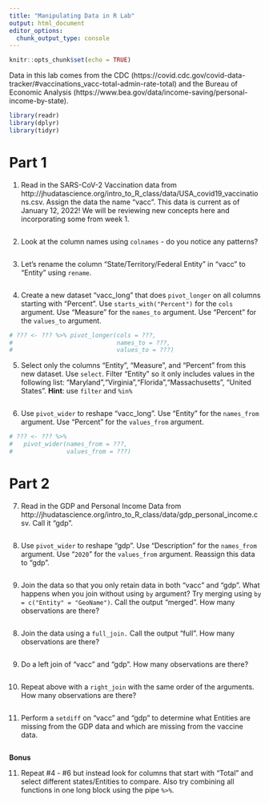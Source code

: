 ```yaml
---
title: "Manipulating Data in R Lab"
output: html_document
editor_options: 
  chunk_output_type: console
---
```


```r
knitr::opts_chunk$set(echo = TRUE)
```

Data in this lab comes from the CDC (https://covid.cdc.gov/covid-data-tracker/#vaccinations_vacc-total-admin-rate-total) and the Bureau of Economic Analysis (https://www.bea.gov/data/income-saving/personal-income-by-state).

```r
library(readr)
library(dplyr)
library(tidyr)
```

# Part 1

1. Read in the SARS-CoV-2 Vaccination data from http://jhudatascience.org/intro_to_R_class/data/USA_covid19_vaccinations.csv. Assign the data the name "vacc". This data is current as of January 12, 2022! We will be reviewing new concepts here and incorporating some from week 1.

```r

```

2. Look at the column names using `colnames` - do you notice any patterns?

```r

```

3. Let's rename the column "State/Territory/Federal Entity" in "vacc" to "Entity" using `rename`.

```r

```

4. Create a new dataset "vacc_long" that does `pivot_longer` on all columns starting with "Percent". Use `starts_with("Percent")` for the `cols` argument. Use "Measure" for the `names_to` argument. Use "Percent" for the `values_to` argument.

```r
# ??? <- ??? %>% pivot_longer(cols = ???,
#                             names_to = ???,
#                             values_to = ???)

```

5. Select only the columns "Entity", "Measure", and "Percent" from this new dataset. Use `select`. Filter "Entity" so it only includes values in the following list: "Maryland","Virginia","Florida","Massachusetts", "United States". **Hint**: use `filter` and `%in%`

```r

```

6. Use `pivot_wider` to reshape "vacc_long". Use "Entity" for the `names_from` argument. Use "Percent" for the `values_from` argument.

```r
# ??? <- ??? %>% 
#   pivot_wider(names_from = ???,
#               values_from = ???)

```

# Part 2

7. Read in the GDP and Personal Income Data from http://jhudatascience.org/intro_to_R_class/data/gdp_personal_income.csv. Call it "gdp". 

```r

```

8. Use `pivot_wider` to reshape "gdp". Use "Description" for the `names_from` argument. Use "`2020`" for the `values_from` argument. Reassign this data to "gdp".

```r

```

9. Join the data so that you only retain data in both "vacc" and "gdp". What happens when you join without using `by` argument? Try merging using `by = c("Entity" = "GeoName")`. Call the output "merged". How many observations are there?

```r

```

8. Join the data using a `full_join.` Call the output "full". How many observations are there?

```r

```

9. Do a left join of "vacc" and "gdp". How many observations are there?

```r

```

10. Repeat above with a `right_join` with the same order of the arguments. How many observations are there?

```r

```

11. Perform a `setdiff` on "vacc" and "gdp" to determine what Entities are missing from the GDP data and which are missing from the vaccine data.

```r

```

**Bonus**

11. Repeat #4 - #6 but instead look for columns that start with "Total" and select different states/Entities to compare. Also try combining all functions in one long block using the pipe `%>%`.

```r




```
